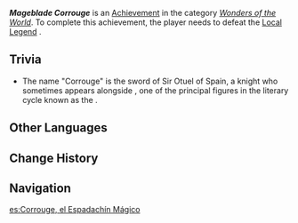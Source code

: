 {{Achievement Infobox
|title        = Mageblade Corrouge
|id           = 81433
|order id     = 1417
|category     = Wonders of the World
|description  = Defeat Local Legend: Mageblade Corrouge
|requirements = 
|primogems    = 5
|tracking     = 
|topic        = Local Legend;Hat Jellyfish
|type         = Exploration
|quest        = 
|hidden       = 1
}}
'''''Mageblade Corrouge''''' is an [[Achievement]] in the category ''[[Wonders of the World]]''. To complete this achievement, the player needs to defeat the [[Local Legend]] {{Enemy|Hat Jellyfish|text=Mageblade Corrouge — With the Purewater Tide It Came}}.
<!--
==Gameplay Notes==
* 

==Gallery==
{{Preview
|size=300px
|file=
|caption=
}}

==Video Guides==
{{EVT
|video1   = 
|caption1 = 
}}
-->
==Trivia==
* The name "Corrouge" is the sword of Sir Otuel of Spain, a knight who sometimes appears alongside {{w|Roland}}, one of the principal figures in the literary cycle known as the {{w|Matter of France}}.

==Other Languages==
{{Other Languages
|en      = Mageblade Corrouge
|zhs     = 「魔剑柯鲁日」
|zhs_rm  = 
|zht     = 「魔劍柯魯日」
|zht_rm  = 
|zh_tl   = 
|ja      = 「魔剣クルージュ」
|ja_rm   = "Maken Kuruuju"
|ja_tl   = 
|ko      = 「마검 쿠레주」
|ko_rm   = 
|ko_tl   = 
|es      = Corrouge, el Espadachín Mágico
|es_tl   = Corrouge, the Magic Swordsman
|fr      = Corrouge la lame magique
|fr_tl   = Corrouge, the Magic Blade
|ru      = Магический меч Круж
|ru_tl   = Magic Sword Corrouge
|th      = "Mageblade Corrouge"
|vi      = Corrouge Ma Kiếm
|vi_tl   = 
|de      = „Magisches Schwert Corrouge“
|de_tl   = "Magical Sword Corrouge"
|id      = Mageblade Corrouge
|pt      = Lâmina Mágica Crouges
|pt_tl   = 
|tr      = Sihirli Kılıç Corrouge
|tr_tl   = 
|it      = Corrouge, la Spada magica
|it_tl   = Corrouge, The Magic Sword
}}

==Change History==
{{Change History|4.2}}

==Navigation==
{{Achievement Navbox}}

[[es:Corrouge, el Espadachín Mágico]]